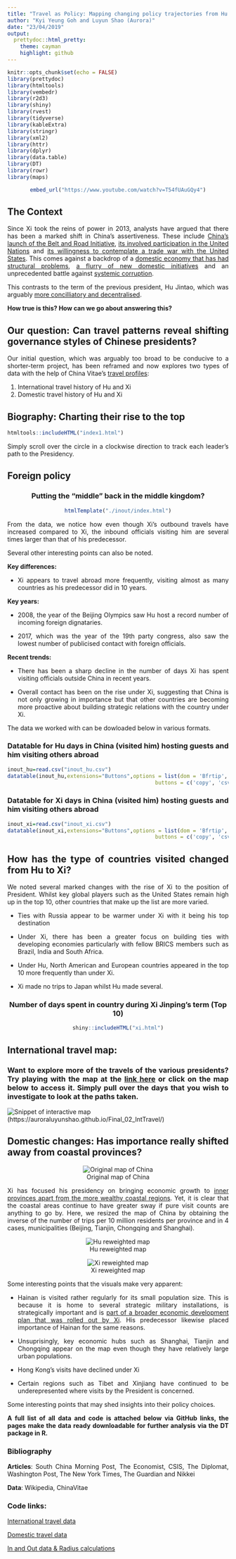 ```yaml
---
title: "Travel as Policy: Mapping changing policy trajectories from Hu Jintao to Xi Jinping"
author: "Kyi Yeung Goh and Luyun Shao (Aurora)"
date: "23/04/2019"
output:
  prettydoc::html_pretty:
    theme: cayman
    highlight: github
---
```

<style>
body {
text-align: justify}
</style>

```r
knitr::opts_chunk$set(echo = FALSE)
library(prettydoc)
library(htmltools)
library(vembedr)
library(r2d3)
library(shiny)
library(rvest)
library(tidyverse)
library(kableExtra)
library(stringr)
library(xml2)
library(httr)
library(dplyr)
library(data.table)
library(DT)
library(rowr)
library(maps)
```

<center>
```r
embed_url("https://www.youtube.com/watch?v=T54fUAuGQy4")
```
</center>

## The Context
Since Xi took the reins of power in 2013, analysts have argued that there has been a marked shift in China's assertiveness. These include [China's launch of the Belt and Road Initiative](https://www.nytimes.com/interactive/2018/11/18/world/asia/world-built-by-china.html), [its involved participation in the United Nations](https://www.theguardian.com/world/2018/sep/24/china-starts-to-assert-its-world-view-at-un-as-influence-grows) and [its willingness to contemplate a trade war with the United States](https://www.scmp.com/economy/china-economy/article/2165860/xi-jinping-says-trade-war-pushes-china-rely-itself-and-thats). This comes against a backdrop of a [domestic economy that has had structural problems](https://asia.nikkei.com/Opinion/Nikkei-Editorial/The-problems-facing-China-s-healthy-economy), [a flurry of new domestic initiatives](https://www.washingtonpost.com/business/chinas-two-child-policy/2018/06/06/05d13f54-69bf-11e8-a335-c4503d041eaf_story.html?utm_term=.7c4c61699238) and an unprecedented battle against [systemic corruption](https://chinapower.csis.org/can-xi-jinpings-anti-corruption-campaign-succeed/).

This contrasts to the term of the previous president, Hu Jintao, which was arguably [more concilliatory and decentralised](https://thediplomat.com/2017/10/speaking-up-for-yesterdays-man-remembering-hu-jintao/). 

**How true is this? How can we go about answering this? **

## Our question: Can travel patterns reveal shifting governance styles of Chinese presidents?

Our initial question, which was arguably too broad to be conducive to a shorter-term project, has been reframed and now explores two types of data with the help of China Vitae's [travel profiles](http://www.chinavitae.com/vip/index.php?mode=events&type=cv&id=19&filter_year=2011): 

1. International travel history of Hu and Xi
2. Domestic travel history of Hu and Xi

## Biography: Charting their rise to the top

```r
htmltools::includeHTML("index1.html")
```

Simply scroll over the circle in a clockwise direction to track each leader's path to the Presidency. 

## Foreign policy

<center>
### Putting the "middle" back in the middle kingdom?
</center>

<center>
```r
htmlTemplate("./inout/index.html")
```
</center>

From the data, we notice how even though Xi's outbound travels have increased compared to Xi, the inbound officials visiting him are several times larger than that of his predecessor. 

Several other interesting points can also be noted.

**Key differences: **

* Xi appears to travel abroad more frequently, visiting almost as many countries as his predecessor did in 10 years. 

**Key years:**

* 2008, the year of the Beijing Olympics saw Hu host a record number of incoming foreign dignataries. 

* 2017, which was the year of the 19th party congress, also saw the lowest number of publicised contact with foreign officials.

**Recent trends: **

* There has been a sharp decline in the number of days Xi has spent visiting officials outside China in recent years.

* Overall contact has been on the rise under Xi, suggesting that China is not only growing in importance but that other countries are becoming more proactive about building strategic relations with the country under Xi. 

The data we worked with can be dowloaded below in various formats. 

### Datatable for Hu days in China (visited him) hosting guests and him visiting others abroad
```r
inout_hu=read.csv("inout_hu.csv")
datatable(inout_hu,extensions="Buttons",options = list(dom = 'Bfrtip',
                                               buttons = c('copy', 'csv', 'excel', 'pdf', 'print')))
```


### Datatable for Xi days in China (visited him) hosting guests and him visiting others abroad
```r
inout_xi=read.csv("inout_xi.csv")
datatable(inout_xi,extensions="Buttons",options = list(dom = 'Bfrtip',
                                               buttons = c('copy', 'csv', 'excel', 'pdf', 'print')))
```

## How has the type of countries visited changed from Hu to Xi?

We noted several marked changes with the rise of Xi to the position of President. Whilst key global players such as the United States remain high up in the top 10, other countries that make up the list are more varied. 

* Ties with Russia appear to be warmer under Xi with it being his top destination 

* Under Xi, there has been a greater focus on building ties with developing economies particularly with fellow BRICS members such as Brazil, India and South Africa. 

* Under Hu, North American and European countries appeared in the top 10 more frequently than under Xi. 

* Xi made no trips to Japan whilst Hu made several. 

<center>
### Number of days spent in country during Xi Jinping's term (Top 10)
```r
shiny::includeHTML("xi.html")
```
</center>


## International travel map: 

### Want to explore more of the travels of the various presidents? Try playing with the map at the [link here](https://auroraluyunshao.github.io/Final_02_IntTravel/) or click on the map below to access it. Simply pull over the days that you wish to investigate to look at the paths taken.


![Snippet of interactive map](mapimage.png)(https://auroraluyunshao.github.io/Final_02_IntTravel/)
 

## Domestic changes: Has importance really shifted away from coastal provinces?

<center>
![Original map of China ](generic_map1.jpg)
</center>

Xi has focused his presidency on bringing economic growth to [inner provinces apart from the more wealthy coastal regions](https://www.economist.com/china/2016/10/01/rich-province-poor-province). Yet, it is clear that the coastal areas continue to have greater sway if pure visit counts are anything to go by. Here, we resized the map of China by obtaining the inverse of the number of trips per 10 million residents per province and in 4 cases, municipalities (Beijing, Tianjin, Chongqing and Shanghai).  

<center>
![Hu reweighted map](hu.jpg)
</center>

<center>
![Xi reweighted map](xi.jpg)
</center>

Some interesting points that the visuals make very apparent:

* Hainan is visited rather regularly for its small population size. This is because it is home to several strategic military installations, is strategically important and is [part of a broader economic development plan that was rolled out by Xi](https://www.scmp.com/comment/insight-opinion/article/2142721/balancing-act-ahead-hainan-after-xi-jinping-hands-it-crucial). His predecessor likewise placed importance of Hainan for the same reasons. 

* Unsuprisingly, key economic hubs such as Shanghai, Tianjin and Chongqing appear on the map even though they have relatively large urban populations. 

* Hong Kong's visits have declined under Xi 

* Certain regions such as Tibet and Xinjiang have continued to be underepresented where visits by the President is concerned. 

Some interesting points that may shed insights into their policy choices.


**A full list of all data and code is attached below via GitHub links, the pages make the data ready downloadable for further analysis via the DT package in R. **

### Bibliography
**Articles**: South China Morning Post, The Economist, CSIS, The Diplomat, Washington Post, The New York Times, The Guardian and Nikkei

**Data**: Wikipedia, ChinaVitae

### Code links:

[International travel data](https://kyiyeunggoh.github.io/Assignments%20/Final%20Project/China_President_International.html)

[Domestic travel data](kyiyeunggoh.github.io/Assignments /Final Project/China_President_Domestic.html)

[In and Out data & Radius calculations](kyiyeunggoh.github.io/Assignments /Final Project/China_InOut.html)

